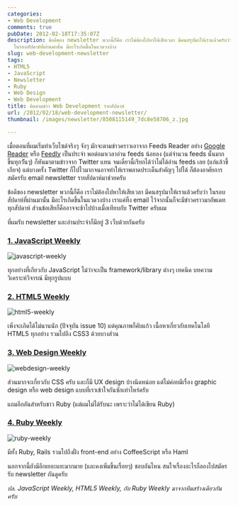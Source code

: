 ```yaml
---
categories:
- Web Development
comments: true
pubDate: 2012-02-18T17:35:07Z
description: ข้อดีของ newsletter พวกนี้ก็คือ เราไม่ต้องไปหาให้เสียเวลา มีคนสรุปมาให้เราแล้วครับว่า
  ในรอบสัปดาห์ที่ผ่านมานั้น มีอะไรเกิดขึ้นในแวดวงบ้าง
slug: web-development-newsletter
tags:
- HTML5
- JavaScript
- Newsletter
- Ruby
- Web Design
- Web Development
title: ติดตามข่าว Web Development รายสัปดาห์
url: /2012/02/18/web-development-newsletter/
thumbnail: /images/newsletter/8508115149_7dc8e58706_z.jpg

---
```


เมื่อตอนที่ผมเริ่มทำเว็บไซต์จริงๆ จังๆ มักจะตามข่าวคราวเอาจาก Feeds Reader อย่าง [Google Reader](https://www.google.com/reader) หรือ [Feedly](https://www.feedly.com) เป็นประจำ พอต่อมาเวลาอ่าน feeds น้อยลง (แต่จำนวน feeds นั้นมากขึ้นทุกวัันๆ) ก็หันมาตามข่าวจาก Twitter แทน จนเดี๋ยวนี้เรียกได้ว่าไม่ได้อ่าน feeds เลย (แก่แล้วขี้เกียจ) แต่บางครั้ง Twitter ก็ไปไวมากจนอาจทำให้เราพลาดประเด็นสำคัญๆ ไปได้ ก็ต้องอาศัยการสมัครรับ email newsletter รายสัปดาห์มาช่วยครับ

ข้อดีของ newsletter พวกนี้ก็คือ เราไม่ต้องไปหาให้เสียเวลา มีคนสรุปมาให้เราแล้วครับว่า ในรอบสัปดาห์ที่ผ่านมานั้น มีอะไรเกิดขึ้นในแวดวงบ้าง เราแค่ทิ้ง email ไว้จากนั้นก็จะมีข่าวคราวมาอัพเดททุกสัปดาห์ ส่วนข้อเสียก็คืออาจจะช้าไปบ้างเมื่อเทียบกับ Twitter ครับผม

ที่ผมรับ newsletter และอ่านประจำก็มีอยู่ 3 เว็บด้วยกันครับ

### [1. JavaScript Weekly](https://javascriptweekly.com/)

![javascript-weekly](/images/newsletter/8508115149_7dc8e58706_z.jpg)

ทุกอย่างที่เกียวกับ JavaScript ไม่ว่าจะเป็น framework/library ต่างๆ เทคนิค บทความวิเคราะห์วิจารณ์ มีทุกรูปแบบ

### [2. HTML5 Weekly](https://html5weekly.com/)

![html5-weekly](/images/newsletter/8508115161_9610d1710b_z.jpg)

เพิ่งจะเกิดได้ไม่นานนัก (ปัจจุบัน issue 10) แต่คุณภาพก็คับแก้ว เนื้อหาเกี่ยวกับเทคโนโลยี HTML5 ทุกอย่าง รวมไปถึง CSS3 ด้วยบางส่วน

### [3. Web Design Weekly](https://web-design-weekly.com/)

![webdesign-weekly](/images/newsletter/8509222690_3aed0ee904_z.jpg)

ส่วนมากจะเกี่ยวกับ CSS ครับ และก็มี UX design บ้างนิดหน่อย แต่ไม่ค่อยมีเรื่อง graphic design หรือ web design แบบที่เราเข้าใจกันซักเท่าไหร่ครับ

แถมอีกอันสำหรับชาว Ruby (แต่ผมไม่ได้รับนะ เพราะว่าไม่ได้เขียน Ruby)

### [4. Ruby Weekly](https://rubyweekly.com/)

![ruby-weekly](/images/newsletter/8509222704_63582ac5f8_z.jpg)

มีทั้ง Ruby, Rails รวมไปถึงฝั่ง front-end อย่าง CoffeeScript หรือ Haml

นอกจากนี้ยังมีอีกเยอะแยะมากมาย (และคงเพิ่มขึ้นเรื่อยๆ) ชอบอันไหน สนใจเรื่องอะไรก็ลองไปสมัครรับ newsletter กันดูครับ

<i>ปล. JavaScript Weekly, HTML5 Weekly, กับ Ruby Weekly มาจากทีมสร้างเดียวกันครับ</i>
